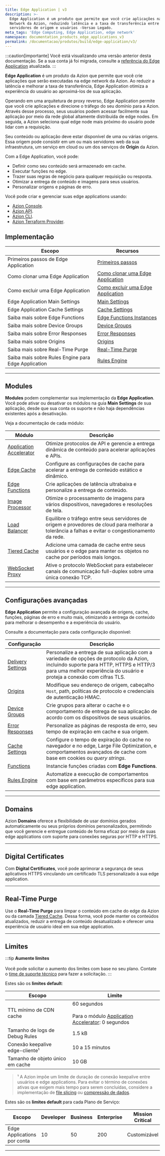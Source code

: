 ```yaml
---
title: Edge Application | v3
description: >-
  Edge Application é um produto que permite que você crie aplicações na Edge
  Network da Azion, reduzindo latência e a taxa de transferência entre
  servidores de origem e usuários -Versao Legado.
meta_tags: 'Edge Computing, Edge Application, edge network'
namespace: documentation_products_edge_applications_v3
permalink: /documentacao/produtos/build/edge-application/v3/
---
```



<Apiv4Rollout />

:::caution[importante]
Você está visualizando uma versão anterior desta documentação. Se a sua conta já foi migrada, consulte a [referência do Edge Application](/pt-br/documentacao/produtos/build/edge-application/) atualizada.
:::

**Edge Application** é um produto da Azion que permite que você crie aplicações que serão executadas na edge network da Azion. Ao reduzir a latência e melhorar a taxa de transferência, Edge Application otimiza a experiência do usuário ao aproximá-los de sua aplicação.

Operando em uma arquitetura de proxy reverso, Edge Application permite que você crie aplicações e direcione o tráfego do seu domínio para a Azion. Através desse processo, seus usuários podem acessar facilmente sua aplicação por meio da rede global altamente distribuída de edge nodes. Em seguida, a Azion seleciona qual edge node mais próximo do usuário pode lidar com a requisição.

Seu conteúdo ou aplicação deve estar disponível de uma ou várias origens. Essa origem pode consistir em um ou mais servidores web da sua infraestrutura, um serviço em cloud ou um dos serviços de **Origin** da Azion.

Com a Edge Application, você pode:

- Definir como seu conteúdo será armazenado em cache.
- Executar funções no edge.
- Trazer suas regras de negócio para qualquer requisição ou resposta.
- Otimizar a entrega de conteúdo e imagens para seus usuários.
- Personalizar origens e páginas de erro.

<LinkButton severity="secondary" label="Crie sua primeira Edge Application" link="/pt-br/documentacao/produtos/guias/build/criar-uma-aplicacao/" />

Você pode criar e gerenciar suas edge applications usando:

- [Azion Console](https://console.azion.com).
- [Azion API](https://api.azion.com).
- [Azion CLI](/pt-br/documentacao/produtos/azion-cli/visao-geral/).
- [Azion Terraform Provider](/pt-br/documentacao/produtos/terraform-provider/).

## Implementação

| Escopo | Recursos |
| --- | --- |
| Primeiros passos de Edge Application | [Primeiros passos](/pt-br/documentacao/produtos/build/edge-application/primeiros-passos/) |
| Como clonar uma Edge Application | [Como clonar uma Edge Application](/pt-br/documentacao/produtos/guias/clonar-edge-application/) |
| Como excluir uma Edge Application | [Como excluir uma Edge Application](/pt-br/documentacao/produtos/guias/excluir-edge-application/) |
| Edge Application Main Settings | [Main Settings](/pt-br/documentacao/produtos/build/edge-application/main-settings/v3/) |
| Edge Application Cache Settings | [Cache Settings](/pt-br/documentacao/produtos/build/edge-application/cache-settings/) |
| Saiba mais sobre Edge Functions | [Edge Functions Instances](/pt-br/documentacao/produtos/build/edge-application/edge-functions-instances/) |
| Saiba mais sobre Device Groups | [Device Groups](/pt-br/documentacao/produtos/build/edge-application/device-groups/) |
| Saiba mais sobre Error Responses | [Error Responses](/pt-br/documentacao/produtos/build/edge-application/error-responses/) |
| Saiba mais sobre Origins | [Origins](/pt-br/documentacao/produtos/build/edge-application/origins/) |
| Saiba mais sobre Real-Time Purge | [Real-Time Purge](/pt-br/documentacao/produtos/build/edge-application/real-time-purge/) |
| Saiba mais sobre Rules Engine para Edge Application | [Rules Engine](/pt-br/documentacao/produtos/build/edge-application/rules-engine/) |

---

## Modules

**Modules** podem complementar sua implementação da **Edge Application**. Você pode ativar ou desativar os módulos na guia **Main Settings** de sua aplicação, desde que sua conta os suporte e não haja dependências existentes após a desativação.

Veja a documentação de cada módulo:

| Módulo | Descrição |
| --- | --- |
| [Application Accelerator](/pt-br/documentacao/produtos/build/edge-application/application-accelerator/) | Otimize protocolos de API e gerencie a entrega dinâmica de conteúdo para acelerar aplicações e APIs. |
| [Edge Cache](/pt-br/documentacao/produtos/build/edge-application/edge-cache/) | Configure as configurações de cache para acelerar a entrega de conteúdo estático e dinâmico. |
| [Edge Functions](/pt-br/documentacao/produtos/build/edge-application/edge-functions/) | Crie aplicações de latência ultrabaixa e personalize a entrega de conteúdo. |
| [Image Processor](/pt-br/documentacao/produtos/build/edge-application/image-processor/) | Otimize o processamento de imagens para vários dispositivos, navegadores e resoluções de tela. |
| [Load Balancer](/pt-br/documentacao/produtos/build/edge-application/load-balancer/) | Equilibre o tráfego entre seus servidores de origem e provedores de cloud para melhorar a tolerância a falhas e evitar o congestionamento da rede. |
| [Tiered Cache](/pt-br/documentacao/produtos/build/edge-application/tiered-cache/) | Adicione uma camada de cache entre seus usuários e o edge para manter os objetos no cache por períodos mais longos. |
| [WebSocket Proxy](/pt-br/documentacao/produtos/build/edge-application/websocket/) | Ative o protocolo WebSocket para estabelecer canais de comunicação full-duplex sobre uma única conexão TCP. |

---

## Configurações avançadas

**Edge Application** permite a configuração avançada de origens, cache, funções, páginas de erro e muito mais, otimizando a entrega de conteúdo para melhorar o desempenho e a experiência do usuário.

Consulte a documentação para cada configuração disponível:

| Configuração | Descrição |
| --- | --- |
| [Delivery Settings](/pt-br/documentacao/produtos/build/edge-application/main-settings/) | Personalize a entrega de sua aplicação com a variedade de opções de protocolo da Azion, incluindo suporte para HTTP, HTTPS e HTTP/3 para uma melhor experiência do usuário e proteja a conexão com cifras TLS. |
| [Origins](/pt-br/documentacao/produtos/build/edge-application/origins/) | Modifique seu endereço de origem, cabeçalho `Host`, path, políticas de protocolo e credenciais de autenticação HMAC. |
| [Device Groups](/pt-br/documentacao/produtos/build/edge-application/device-groups/) | Crie grupos para alterar o cache e o comportamento de entrega de sua aplicação de acordo com os dispositivos de seus usuários. |
| [Error Responses](/pt-br/documentacao/produtos/build/edge-application/error-responses/) | Personalize as páginas de resposta de erro, seu tempo de expiração em cache e sua origem. |
| [Cache Settings](/pt-br/documentacao/produtos/build/edge-application/cache-settings/) | Configure o tempo de expiração do cache no navegador e no edge, Large File Optimization, e comportamentos avançados de cache com base em cookies ou *query strings*. |
| [Functions](/pt-br/documentacao/produtos/build/edge-application/edge-functions-instances/) | Instancie funções criadas com **Edge Functions**. |
| [Rules Engine](/pt-br/documentacao/produtos/build/edge-application/rules-engine/) | Automatize a execução de comportamentos com base em parâmetros específicos para sua edge application. |

---

## Domains

Azion **Domains** oferece a flexibilidade de usar domínios gerados automaticamente ou seus próprios domínios personalizados, permitindo que você gerencie e entregue conteúdo de forma eficaz por meio de suas edge applications com suporte para conexões seguras por HTTP e HTTPS.

<LinkButton severity="secondary" label="Saiba mais sobre Domains" link="/pt-br/documentacao/produtos/build/edge-application/domains/" />

---

## Digital Certificates

Com **Digital Certificates**, você pode aprimorar a segurança de seus aplicativos HTTPS vinculando um certificado TLS personalizado à sua edge application.

<LinkButton severity="secondary" label="Saiba mais sobre Digital Certificates" link="/pt-br/documentacao/produtos/secure/edge-firewall/digital-certificates/" />

---

## Real-Time Purge

Use o **Real-Time Purge** para limpar o conteúdo em cache do edge da Azion ou da camada [Tiered Cache](/pt-br/documentacao/produtos/build/edge-application/tiered-cache/). Dessa forma, você pode manter os conteúdos atualizados, reduzir a entrega de conteúdo desatualizado e oferecer uma experiência de usuário ideal em sua edge application.

<LinkButton severity="secondary" label="Saiba mais sobre Real-Time Purge" link="/pt-br/documentacao/produtos/build/edge-application/real-time-purge/" />

---

## Limites

:::tip
**Aumente limites** <br></br>
Você pode solicitar o aumento dos limites com base no seu plano. Contate o [time de suporte técnico](/pt-br/documentacao/servicos/suporte/) para fazer a solicitação.
:::

Estes são os **limites default**:

| Escopo | Limite |
| --- | --- |
| TTL mínimo de CDN cache | 60 segundos<br /><br />Para o módulo [Application Accelerator](/pt-br/documentacao/produtos/build/edge-application/application-accelerator/): 0 segundos |
| Tamanho de logs de Debug Rules | 1.5 kB |
| Conexão keepalive edge-cliente¹ |  10 a 15 minutos |
| Tamanho de objeto único em cache | 10 GB |

> ¹ A Azion impõe um limite de duração de conexão keepalive entre usuários e edge applications. Para evitar o término de conexões ativas que exigem mais tempo para serem concluídas, considere a implementação de [file slicing](/pt-br/documentacao/produtos/build/edge-application/edge-cache/#slice-settings) ou [compressão de dados](/pt-br/documentacao/produtos/guias/gzip-compression/).

Estes são os **limites default** para cada Plano de Serviço:

| Escopo | Developer | Business | Enterprise | Mission Critical |
| --- | --- | --- | --- | --- |
| Edge Applications por conta | 10 | 50 | 200 | Customizável |

---


